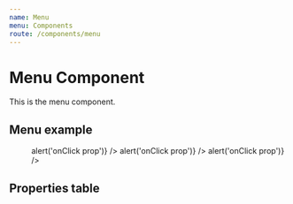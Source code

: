 ```yaml
---
name: Menu
menu: Components
route: /components/menu
---
```



# Menu Component

This is the menu component.

## Menu example
<Playground className="inline-menu">
  <Menu>
    <Menu.Item title="Visão Geral" icon={['far', 'store']} />
    <Menu.Item
      title="Relatórios"
      icon={['far', 'analytics']}
      active
    >
      <Menu.SubItem title="Raio X" />
      <Menu.SubItem title="Eventos e motivos" active />
      <Menu.SubItem title="Mural de vendas" />
      <Menu.SubItem title="Comparador de períodos" />
      <Menu.SubItem title="Fluxo e oportunidades" />
      <Menu.SubItem title="Evolução" url="javascript: alert('url')" />
      <Menu.SubItem title="Lista da vez" />
      <Menu.SubItem title="Feedbacks" onClick={() => alert('onClick prop')} />
    </Menu.Item>
    <Menu.Item title="Ranking" icon={['far', 'trophy']} />
    <Menu.Item title="Validação" icon={['far', 'check-circle']} />
    <Menu.Item title="Feedback" icon={['far', 'sync-alt']}>
      <Menu.SubItem title="Gerentes" />
      <Menu.SubItem title="Vendedores" />
    </Menu.Item>
    <Menu.Item title="Cadastros" icon={['far', 'folder-open']} url="javascript: alert('url')" />
    <Menu.Item title="Chat" icon={['far', 'comment']} onClick={() => alert('onClick prop')} />
    <Menu.Item title="Aprenda Indeva" icon={['far', 'lightbulb']} onClick={() => alert('onClick prop')} />
  </Menu>
</Playground>

## Properties table
<PropsTable of={Menu} />
